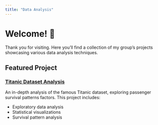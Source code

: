 ```yaml
---
title: "Data Analysis"
---
```


# Welcome! 👋

Thank you for visiting. Here you'll find a collection of my group's projects showcasing various data analysis techniques.

## Featured Project

### [Titanic Dataset Analysis](/posts/titanic.qmd)

An in-depth analysis of the famous Titanic dataset, exploring passenger survival patterns factors. This project includes:

- Exploratory data analysis
- Statistical visualizations
- Survival pattern analysis

